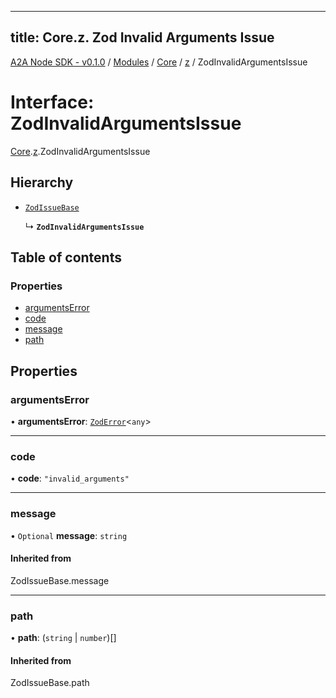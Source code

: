 
---
title: Core.z. Zod Invalid Arguments Issue
---

[A2A Node SDK - v0.1.0](/api-reference/README) / [Modules](/api-reference/modules) / [Core](/api-reference/modules/Core) / [z](/api-reference/modules/Core.z) / ZodInvalidArgumentsIssue

# Interface: ZodInvalidArgumentsIssue

[Core](/api-reference/modules/Core).[z](/api-reference/modules/Core.z).ZodInvalidArgumentsIssue

## Hierarchy

- [`ZodIssueBase`](../modules/Core.z.md#zodissuebase)

  ↳ **`ZodInvalidArgumentsIssue`**

## Table of contents

### Properties

- [argumentsError](Core.z.ZodInvalidArgumentsIssue.md#argumentserror)
- [code](Core.z.ZodInvalidArgumentsIssue.md#code)
- [message](Core.z.ZodInvalidArgumentsIssue.md#message)
- [path](Core.z.ZodInvalidArgumentsIssue.md#path)

## Properties

### argumentsError

• **argumentsError**: [`ZodError`](/api-reference/classes/Core.z.ZodError)\<`any`\>

___

### code

• **code**: ``"invalid_arguments"``

___

### message

• `Optional` **message**: `string`

#### Inherited from

ZodIssueBase.message

___

### path

• **path**: (`string` \| `number`)[]

#### Inherited from

ZodIssueBase.path

